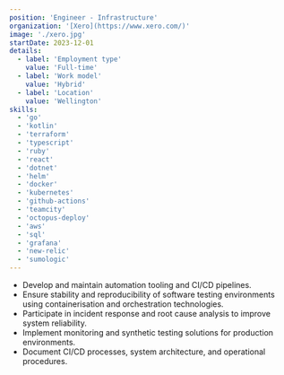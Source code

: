 ```yaml
---
position: 'Engineer - Infrastructure'
organization: '[Xero](https://www.xero.com/)'
image: './xero.jpg'
startDate: 2023-12-01
details:
  - label: 'Employment type'
    value: 'Full-time'
  - label: 'Work model'
    value: 'Hybrid'
  - label: 'Location'
    value: 'Wellington'
skills:
  - 'go'
  - 'kotlin'
  - 'terraform'
  - 'typescript'
  - 'ruby'
  - 'react'
  - 'dotnet'
  - 'helm'
  - 'docker'
  - 'kubernetes'
  - 'github-actions'
  - 'teamcity'
  - 'octopus-deploy'
  - 'aws'
  - 'sql'
  - 'grafana'
  - 'new-relic'
  - 'sumologic'
---
```


- Develop and maintain automation tooling and CI/CD pipelines.
- Ensure stability and reproducibility of software testing environments using containerisation and orchestration technologies.
- Participate in incident response and root cause analysis to improve system reliability.
- Implement monitoring and synthetic testing solutions for production environments.
- Document CI/CD processes, system architecture, and operational procedures.
